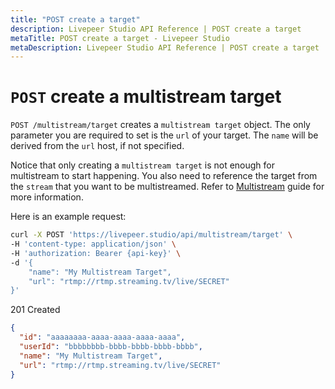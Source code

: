 ```yaml
---
title: "POST create a target"
description: Livepeer Studio API Reference | POST create a target
metaTitle: POST create a target - Livepeer Studio
metaDescription: Livepeer Studio API Reference | POST create a target
---
```


# `POST` create a multistream target

`POST /multistream/target` creates a `multistream target` object. The only
parameter you are required to set is the `url` of your target. The `name` will
be derived from the `url` host, if not specified.

Notice that only creating a `multistream target` is not enough for multistream
to start happening. You also need to reference the target from the `stream` that
you want to be multistreamed. Refer to
[Multistream](/docs/guides/start-live-streaming/multistream) guide for more
information.

Here is an example request:

```bash
curl -X POST 'https://livepeer.studio/api/multistream/target' \
-H 'content-type: application/json' \
-H 'authorization: Bearer {api-key}' \
-d '{
    "name": "My Multistream Target",
    "url": "rtmp://rtmp.streaming.tv/live/SECRET"
}'
```

201 Created

```json
{
  "id": "aaaaaaaa-aaaa-aaaa-aaaa-aaaa",
  "userId": "bbbbbbbb-bbbb-bbbb-bbbb-bbbb",
  "name": "My Multistream Target",
  "url": "rtmp://rtmp.streaming.tv/live/SECRET"
}
```
